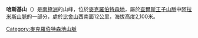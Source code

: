 {{coord|71|0|S|65|9|E|source:GNIS|display=title}}

'''哈斯基山'''（{{lang-en|Husky Massif}}）是[[南極洲|南極洲]]的山峰，位於[[麥克羅伯特森地|麥克羅伯特森地]]，屬於[[查爾斯王子山脈|查爾斯王子山脈]]中[[阿拉米斯山脈|阿拉米斯山脈]]的一部分，處於[[比舍山|比舍山]]西南面12公里，海拔高度2,100米。

{{DEFAULTSORT:Husky Massif}}
[[Category:麥克羅伯特森地山脈|Category:麥克羅伯特森地山脈]]


{{MacRobertsonLand-geo-stub}}